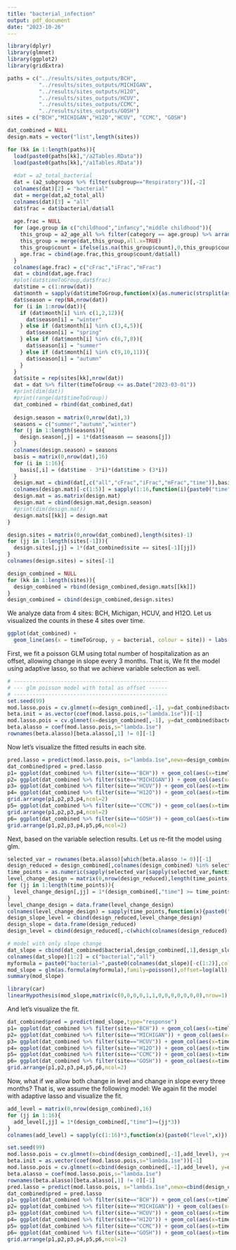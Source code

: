 ```yaml
---
title: "bacterial_infection"
output: pdf_document
date: "2023-10-26"
---
```


```r
library(dplyr)
library(glmnet)
library(ggplot2)
library(gridExtra)

paths = c("../results/sites_outputs/BCH",
          "../results/sites_outputs/MICHIGAN",
          "../results/sites_outputs/H12O",
          "../results/sites_outputs/HCUV", 
          "../results/sites_outputs/CCMC", 
          "../results/sites_outputs/GOSH")
sites = c("BCH","MICHIGAN","H12O","HCUV", "CCMC", "GOSH")

dat_combined = NULL
design.mats = vector("list",length(sites))

for (kk in 1:length(paths)){
  load(paste0(paths[kk],"/a2Tables.RData"))
  load(paste0(paths[kk],"/a1Tables.RData"))
  
  #dat = a2_total_bacterial
  dat = (a2_subgroups %>% filter(subgroup=="Respiratory"))[,-2]
  colnames(dat)[2] = "bacterial"
  dat = merge(dat,a2_total_all)
  colnames(dat)[3] = "all"
  dat$frac = dat$bacterial/dat$all
  
  age.frac = NULL
  for (age.group in c("childhood","infancy","middle childhood")){
    this_group = a2_age_all %>% filter(category == age.group) %>% arrange(timeToGroup)
    this_group = merge(dat,this_group,all.x=TRUE)
    this_group$count = ifelse(is.na(this_group$count),0,this_group$count)
    age.frac = cbind(age.frac,this_group$count/dat$all)
  }
  colnames(age.frac) = c("cFrac","iFrac","mFrac")
  dat = cbind(dat,age.frac) 
  #plot(dat$timeToGroup,dat$frac)
  dat$time = c(1:nrow(dat))
  dat$month = sapply(dat$timeToGroup,function(x){as.numeric(strsplit(as.character(x),split="-")[[1]][2])})
  dat$season = rep(NA,nrow(dat))
  for (i in 1:nrow(dat)){
    if (dat$month[i] %in% c(1,2,12)){
      dat$season[i] = "winter"
    } else if (dat$month[i] %in% c(3,4,5)){
      dat$season[i] = "spring"
    } else if (dat$month[i] %in% c(6,7,8)){
      dat$season[i] = "summer"
    } else if (dat$month[i] %in% c(9,10,11)){
      dat$season[i] = "autumn"
    }
  }
  dat$site = rep(sites[kk],nrow(dat))
  dat = dat %>% filter(timeToGroup <= as.Date("2023-03-01"))
  #print(dim(dat))
  #print(range(dat$timeToGroup))
  dat_combined = rbind(dat_combined,dat)
  
  design.season = matrix(0,nrow(dat),3)
  seasons = c("summer","autumn","winter")
  for (j in 1:length(seasons)){
    design.season[,j] = 1*(dat$season == seasons[j])
  }
  colnames(design.season) = seasons
  basis = matrix(0,nrow(dat),16)
  for (i in 1:16){
    basis[,i] = (dat$time - 3*i)*(dat$time > (3*i))
  }
  design.mat = cbind(dat[,c("all","cFrac","iFrac","mFrac","time")],basis)
  colnames(design.mat)[-c(1:5)] = sapply(1:16,function(i){paste0("time",3*i)})
  design.mat = as.matrix(design.mat)
  design.mat = cbind(design.mat,design.season)
  #print(dim(design.mat))
  design.mats[[kk]] = design.mat
}

design.sites = matrix(0,nrow(dat_combined),length(sites)-1)
for (jj in 1:length(sites[-1])){
  design.sites[,jj] = 1*(dat_combined$site == sites[-1][jj])
}
colnames(design.sites) = sites[-1]

design_combined = NULL
for (kk in 1:length(sites)){
  design_combined = rbind(design_combined,design.mats[[kk]])
}
design_combined = cbind(design_combined,design.sites)
```

We analyze data from 4 sites: BCH, Michigan, HCUV, and H12O. Let us visualized the counts in these 4 sites over time.

```r
ggplot(dat_combined) +
  geom_line(aes(x = timeToGroup, y = bacterial, colour = site)) + labs(x="time",y="number of infection")
```

First, we fit a poisson GLM using total number of hospitalization as an offset, allowing change in slope every 3 months. That is,
\begin{equation}
 Y = \beta_0 + \sum_{j=1}^{16} \beta_j(t-t_j)_{+} + \beta_{age}* age + \beta_{season}* season + \alpha_{site}* site
\end{equation}
We fit the model using adaptive lasso, so that we achieve variable selection as well.

```r
# -------------------------------------------------
# --- glm poisson model with total as offset ------
# -------------------------------------------------
set.seed(99)
mod.lasso.pois = cv.glmnet(x=design_combined[,-1], y=dat_combined$bacterial,family=poisson,offset=log(design_combined[,1]))
beta.init = as.vector(coef(mod.lasso.pois,s="lambda.1se"))[-1]
mod.lasso.pois = cv.glmnet(x=design_combined[,-1], y=dat_combined$bacterial,family=poisson,offset=log(design_combined[,1]),penalty.factor=1/abs(beta.init))
beta.alasso = coef(mod.lasso.pois,s="lambda.1se")
rownames(beta.alasso)[beta.alasso[,1] != 0][-1]
```

Now let's visualize the fitted results in each site.

```r
pred.lasso = predict(mod.lasso.pois, s="lambda.1se",newx=design_combined[,-1],newoffset=log(design_combined[,1]),type="response")
dat_combined$pred = pred.lasso
p1= ggplot(dat_combined %>% filter(site=="BCH")) + geom_col(aes(x=timeToGroup,y=bacterial))+geom_line(aes(x=timeToGroup,y=pred))+ggtitle("BCH")+labs(x="time",y="bacterial infection")
p2= ggplot(dat_combined %>% filter(site=="MICHIGAN")) + geom_col(aes(x=timeToGroup,y=bacterial))+geom_line(aes(x=timeToGroup,y=pred))+ggtitle("Michigan")+labs(x="time",y="bacterial infection")
p3= ggplot(dat_combined %>% filter(site=="HCUV")) + geom_col(aes(x=timeToGroup,y=bacterial))+geom_line(aes(x=timeToGroup,y=pred))+ggtitle("HCUV")+labs(x="time",y="bacterial infection")
p4= ggplot(dat_combined %>% filter(site=="H12O")) + geom_col(aes(x=timeToGroup,y=bacterial))+geom_line(aes(x=timeToGroup,y=pred))+ggtitle("H12O")+labs(x="time",y="bacterial infection")
grid.arrange(p1,p2,p3,p4,ncol=2)
p5= ggplot(dat_combined %>% filter(site=="CCMC")) + geom_col(aes(x=timeToGroup,y=bacterial))+geom_line(aes(x=timeToGroup,y=pred))+ggtitle("CCMC")+labs(x="time",y="bacterial infection")
grid.arrange(p1,p2,p3,p4,ncol=2)
p6= ggplot(dat_combined %>% filter(site=="GOSH")) + geom_col(aes(x=timeToGroup,y=bacterial))+geom_line(aes(x=timeToGroup,y=pred))+ggtitle("GOSH")+labs(x="time",y="bacterial infection")
grid.arrange(p1,p2,p3,p4,p5,p6,ncol=2)
```

Next, based on the variable selection results. Let us re-fit the model using glm. 

```r
selected_var = rownames(beta.alasso)[which(beta.alasso != 0)][-1]
design_reduced = design_combined[,colnames(design_combined) %in% selected_var]
time_points = as.numeric(sapply(selected_var[sapply(selected_var,function(x){substr(x,1,4)}) == "time"],function(x){substr(x,5,nchar(x))}))
level_change_design = matrix(0,nrow(design_reduced),length(time_points))
for (jj in 1:length(time_points)){
  level_change_design[,jj] = 1*(design_combined[,"time"] >= time_points[jj])
}
level_change_design = data.frame(level_change_design)
colnames(level_change_design) = sapply(time_points,function(x){paste0("indicator",x)})
design_slope_level = cbind(design_reduced,level_change_design)
design_slope = data.frame(design_reduced)
design_level = cbind(design_reduced[,-c(which(colnames(design_reduced) %in% sapply(time_points,function(x){paste0("time",x)})))],level_change_design)

# model with only slope change
dat_slope = cbind(dat_combined$bacterial,design_combined[,1],design_slope)
colnames(dat_slope)[1:2] = c("bacterial","all")
myformula = paste0("bacterial~",paste0(colnames(dat_slope)[-c(1:2)],collapse="+"))
mod_slope = glm(as.formula(myformula),family=poisson(),offset=log(all),data=dat_slope)
summary(mod_slope)

library(car)
linearHypothesis(mod_slope,matrix(c(0,0,0,0,1,1,0,0,0,0,0,0,0),nrow=1))

```

And let's visualize the fit.

```r
dat_combined$pred = predict(mod_slope,type="response")
p1= ggplot(dat_combined %>% filter(site=="BCH")) + geom_col(aes(x=timeToGroup,y=bacterial))+geom_line(aes(x=timeToGroup,y=pred))+ggtitle("BCH")+labs(x="time",y="bacterial infection")
p2= ggplot(dat_combined %>% filter(site=="MICHIGAN")) + geom_col(aes(x=timeToGroup,y=bacterial))+geom_line(aes(x=timeToGroup,y=pred))+ggtitle("Michigan")+labs(x="time",y="bacterial infection")
p3= ggplot(dat_combined %>% filter(site=="HCUV")) + geom_col(aes(x=timeToGroup,y=bacterial))+geom_line(aes(x=timeToGroup,y=pred))+ggtitle("HCUV")+labs(x="time",y="bacterial infection")
p4= ggplot(dat_combined %>% filter(site=="H12O")) + geom_col(aes(x=timeToGroup,y=bacterial))+geom_line(aes(x=timeToGroup,y=pred))+ggtitle("H12O")+labs(x="time",y="bacterial infection")
p5= ggplot(dat_combined %>% filter(site=="CCMC")) + geom_col(aes(x=timeToGroup,y=bacterial))+geom_line(aes(x=timeToGroup,y=pred))+ggtitle("CCMC")+labs(x="time",y="bacterial infection")
p6= ggplot(dat_combined %>% filter(site=="GOSH")) + geom_col(aes(x=timeToGroup,y=bacterial))+geom_line(aes(x=timeToGroup,y=pred))+ggtitle("GOSH")+labs(x="time",y="bacterial infection")
grid.arrange(p1,p2,p3,p4,p5,p6,ncol=2)
```

Now, what if we allow both change in level and change in slope every three months? That is, we assume the following model:
\begin{equation}
 Y = \beta_0 + \sum_{j=1}^{16} \gamma_j I\{t\geq t_j\} + \sum_{j=1}^{16} \beta_j(t-t_j)_{+} + \beta_{age}* age + \beta_{season}* season + \alpha_{site}* site
\end{equation}
We again fit the model with adaptive lasso and visualize the fit.

```r
add_level = matrix(0,nrow(design_combined),16)
for (jj in 1:16){
  add_level[,jj] = 1*(design_combined[,"time"]>=(jj*3))
}
colnames(add_level) = sapply(c(1:16)*3,function(x){paste0("level",x)})

set.seed(99)
mod.lasso.pois = cv.glmnet(x=cbind(design_combined[,-1],add_level), y=dat_combined$bacterial,family=poisson,offset=log(design_combined[,1]))
beta.init = as.vector(coef(mod.lasso.pois,s="lambda.1se"))[-1]
mod.lasso.pois = cv.glmnet(x=cbind(design_combined[,-1],add_level), y=dat_combined$bacterial,family=poisson,offset=log(design_combined[,1]),penalty.factor=1/abs(beta.init))
beta.alasso = coef(mod.lasso.pois,s="lambda.1se")
rownames(beta.alasso)[beta.alasso[,1] != 0][-1]
pred.lasso = predict(mod.lasso.pois, s="lambda.1se",newx=cbind(design_combined[,-1],add_level),newoffset=log(design_combined[,1]),type="response")
dat_combined$pred = pred.lasso
p1= ggplot(dat_combined %>% filter(site=="BCH")) + geom_col(aes(x=timeToGroup,y=bacterial))+geom_line(aes(x=timeToGroup,y=pred))+ggtitle("BCH")+labs(x="time",y="bacterial infection")
p2= ggplot(dat_combined %>% filter(site=="MICHIGAN")) + geom_col(aes(x=timeToGroup,y=bacterial))+geom_line(aes(x=timeToGroup,y=pred))+ggtitle("Michigan")+labs(x="time",y="bacterial infection")
p3= ggplot(dat_combined %>% filter(site=="HCUV")) + geom_col(aes(x=timeToGroup,y=bacterial))+geom_line(aes(x=timeToGroup,y=pred))+ggtitle("HCUV")+labs(x="time",y="bacterial infection")
p4= ggplot(dat_combined %>% filter(site=="H12O")) + geom_col(aes(x=timeToGroup,y=bacterial))+geom_line(aes(x=timeToGroup,y=pred))+ggtitle("H12O")+labs(x="time",y="bacterial infection")
p5= ggplot(dat_combined %>% filter(site=="CCMC")) + geom_col(aes(x=timeToGroup,y=bacterial))+geom_line(aes(x=timeToGroup,y=pred))+ggtitle("CCMC")+labs(x="time",y="bacterial infection")
p6= ggplot(dat_combined %>% filter(site=="GOSH")) + geom_col(aes(x=timeToGroup,y=bacterial))+geom_line(aes(x=timeToGroup,y=pred))+ggtitle("GOSH")+labs(x="time",y="bacterial infection")
grid.arrange(p1,p2,p3,p4,p5,p6,ncol=2)
```